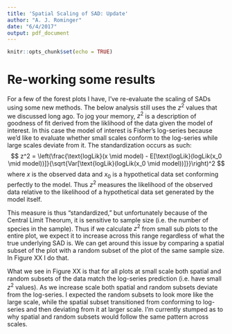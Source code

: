 ```yaml
---
title: 'Spatial Scaling of SAD: Update'
author: "A. J. Rominger"
date: "6/4/2017"
output: pdf_document
---
```


```r
knitr::opts_chunk$set(echo = TRUE)
```

# Re-working some results

For a few of the forest plots I have, I've re-evaluate the scaling of SADs using some new methods.  The below analysis still uses the $z^2$ values that we discussed long ago.  To jog your memory, $z^2$ is a description of goodness of fit derived from the liklihood of the data given the model of interest.  In this case the model of interest is Fisher's log-series because we'd like to evaluate whether small scales conform to the log-series while large scales deviate from it.  The standardization occurs as such:
$$
z^2 = \left(\frac{\text{logLik}(x \mid model) - E[\text{logLik}(logLik(x_0 \mid model))]}{\sqrt{Var[\text{logLik}(logLik(x_0 \mid model))]}}\right)^2
$$
where $x$ is the observed data and $x_0$ is a hypothetical data set conforming perfectly to the model.  Thus $z^2$ measures the likelihood of the observed data relative to the likelihood of a hypothetical data set generated by the model itself.

This measure is thus "standardized," but unfortunately because of the Central Limit Theorum, it is sensitive to sample size (i.e. the number of species in the sample).  Thus if we calculate $z^2$ from small sub plots to the entire plot, we expect it to increase across this range regardless of what the true underlying SAD is. We can get around this issue by comparing a spatial subset of the plot with a random subset of the plot of the same sample size.  In Figure XX I do that.

What we see in Figure XX is that for all plots at small scale both spatial and random subsets of the data match the log-series prediction (i.e. have small $z^2$ values).  As we increase scale both spatial and random subsets deviate from the log-series.  I expected the random subsets to look more like the large scale, while the spatial subset transitioned from conforming to log-series and then deviating from it at larger scale.  I'm currently stumped as to why spatial and random subsets would follow the same pattern across scales.